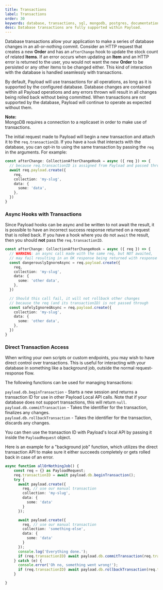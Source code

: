 ```yaml
---
title: Transactions
label: Transactions
order: 30
keywords: database, transactions, sql, mongodb, postgres, documentation, Content Management System, cms, headless, typescript, node, react, express
desc: Database transactions are fully supported within Payload.
---
```


Database transactions allow your application to make a series of database changes in an all-or-nothing commit. Consider an HTTP request that creates a new **Order** and has an `afterChange` hook to update the stock count of related **Items**. If an error occurs when updating an **Item** and an HTTP error is returned to the user, you would not want the new **Order** to be persisted or any other items to be changed either. This kind of interaction with the database is handled seamlessly with transactions.

By default, Payload will use transactions for all operations, as long as it is supported by the configured database. Database changes are contained within all Payload operations and any errors thrown will result in all changes being rolled back without being committed. When transactions are not supported by the database, Payload will continue to operate as expected without them.

<Banner type="info">
  <strong>Note:</strong>
  <br />
  MongoDB requires a connection to a replicaset in order to make use of transactions.
</Banner>

The initial request made to Payload will begin a new transaction and attach it to the `req.transactionID`. If you have a `hook` that interacts with the database, you can opt-in to using the same transaction by passing the `req` in the arguments. For example:

```ts
const afterChange: CollectionAfterChangeHook = async ({ req }) => {
  // because req.transactionID is assigned from Payload and passed through, my-slug will only persist if the entire request is successful
  await req.payload.create({
    req,
    collection: 'my-slug',
    data: {
      some: 'data',
    },
  })
}
```

### Async Hooks with Transactions

Since Payload hooks can be async and be written to not await the result, it is possible to have an incorrect success response returned on a request that is rolled back. If you have a hook where you do not `await` the result, then you should **not** pass the `req.transactionID`.

```ts
const afterChange: CollectionAfterChangeHook = async ({ req }) => {
  // WARNING: an async call made with the same req, but NOT awaited,
  // may fail resulting in an OK response being returned with response data that is not committed
  const dangerouslyIgnoreAsync = req.payload.create({
    req,
    collection: 'my-slug',
    data: {
      some: 'other data',
    },
  })

  // Should this call fail, it will not rollback other changes
  // because the req (and its transactionID) is not passed through
  const safelyIgnoredAsync = req.payload.create({
    collection: 'my-slug',
    data: {
      some: 'other data',
    },
  })
}
```

### Direct Transaction Access

When writing your own scripts or custom endpoints, you may wish to have direct control over transactions. This is useful for interacting with your database in something like a background job, outside the normal request-response flow.

The following functions can be used for managing transactions:

`payload.db.beginTransaction` - Starts a new session and returns a transaction ID for use in other Payload Local API calls. Note that if your database does not support transactions, this will return `null`.\
`payload.db.commitTransaction` - Takes the identifier for the transaction, finalizes any changes.\
`payload.db.rollbackTransaction` - Takes the identifier for the transaction, discards any changes.

You can then use the transaction ID with Payload's local API by passing it inside the `PayloadRequest` object.

Here is an example for a "background job" function, which utilizes the direct transaction API to make sure it either succeeds completely or gets rolled back in case of an error.

```ts
async function allOrNothingJob() {
    const req = {} as PayloadRequest;
    req.transactionID = await payload.db.beginTransaction();
    try {
      await payload.create({
        req, // use our manual transaction
        collection: 'my-slug',
        data: {
          some: 'data'
        }
      });

      await payload.create({
        req, // use our manual transaction
        collection: 'something-else',
        data: {
          some: 'data'
        }
      });
      console.log('Everything done.');
      if (req.transactionID) await payload.db.commitTransaction(req.transactionID);
    } catch (e) {
      console.error('Oh no, something went wrong!');
      if (req.transactionID) await payload.db.rollbackTransaction(req.transactionID);
    }

}
```
